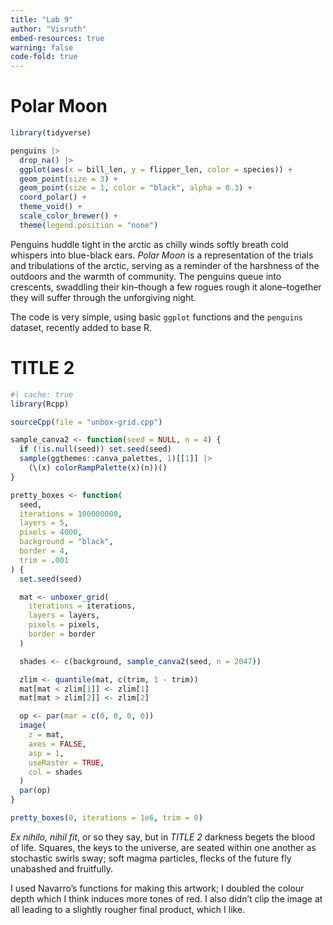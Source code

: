 ---
title: "Lab 9"
author: "Visruth"
embed-resources: true
warning: false
code-fold: true
---

# Polar Moon

```{r}
library(tidyverse)

penguins |>
  drop_na() |>
  ggplot(aes(x = bill_len, y = flipper_len, color = species)) +
  geom_point(size = 3) +
  geom_point(size = 1, color = "black", alpha = 0.3) +
  coord_polar() +
  theme_void() +
  scale_color_brewer() +
  theme(legend.position = "none")
```

Penguins huddle tight in the arctic as chilly winds softly breath cold whispers into blue-black ears. _Polar Moon_ is a representation of the trials and tribulations of the arctic, serving as a reminder of the harshness of the outdoors and the warmth of community. The penguins queue into crescents, swaddling their kin--though a few rogues rough it alone--together they will suffer through the unforgiving night. 

The code is very simple, using basic `ggplot` functions and the `penguins` dataset, recently added to base R.

# TITLE 2

```{r}
#| cache: true
library(Rcpp)

sourceCpp(file = "unbox-grid.cpp")

sample_canva2 <- function(seed = NULL, n = 4) {
  if (!is.null(seed)) set.seed(seed)
  sample(ggthemes::canva_palettes, 1)[[1]] |>
    (\(x) colorRampPalette(x)(n))()
}

pretty_boxes <- function(
  seed,
  iterations = 100000000,
  layers = 5,
  pixels = 4000,
  background = "black",
  border = 4,
  trim = .001
) {
  set.seed(seed)

  mat <- unboxer_grid(
    iterations = iterations,
    layers = layers,
    pixels = pixels,
    border = border
  )

  shades <- c(background, sample_canva2(seed, n = 2047))

  zlim <- quantile(mat, c(trim, 1 - trim))
  mat[mat < zlim[1]] <- zlim[1]
  mat[mat > zlim[2]] <- zlim[2]

  op <- par(mar = c(0, 0, 0, 0))
  image(
    z = mat,
    axes = FALSE,
    asp = 1,
    useRaster = TRUE,
    col = shades
  )
  par(op)
}

pretty_boxes(0, iterations = 1e6, trim = 0)
```

_Ex nihilo, nihil fit_, or so they say, but in _TITLE 2_ darkness begets the blood of life. Squares, the keys to the universe, are seated within one another as stochastic swirls sway; soft magma particles, flecks of the future fly unabashed and fruitfully.

I used Navarro's functions for making this artwork; I doubled the colour depth which I think induces more tones of red. I also didn't clip the image at all leading to a slightly rougher final product, which I like.
